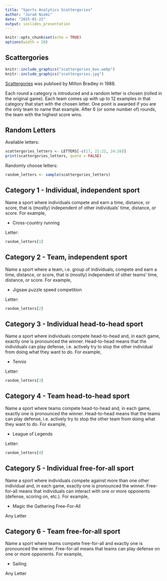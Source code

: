 ```yaml
---
title: "Sports Analytics Scattergories"
author: "Jarad Niemi"
date: "2025-01-22"
output: ioslides_presentation
---
```


```r
knitr::opts_chunk$set(echo = TRUE)
options(width = 20)
```

## Scattergories

```r
knitr::include_graphics("scattergories_box.webp")
knitr::include_graphics("scattergories.jpg")
```

[Scattergories](https://shop.hasbro.com/en-us/product/classic-scattergories-game-party-game-for-adults-and-teens-ages-13-and-up-board-game-for-2-plus-players/A575A605-E267-4F93-B389-3861C0ACAE8C) was
publised by Milton Bradley in 1988. 

Each round a category is introduced and a random letter is chosen 
(rolled in the original game). 
Each team comes up with up to 12 examples in that category that start with the
chosen letter. 
One point is awarded if you are the only team to name that example.
After 6 (or some number of) rounds, the team with the highest score wins. 

## Random Letters

Available letters:

```r
scattergories_letters <- LETTERS[-c(17, 21:22, 24:26)]
print(scattergories_letters, quote = FALSE)
```

Randomly choose letters:

```r
random_letters <- sample(scattergories_letters)
```


## Category 1 - Individual, independent sport

Name a sport where individuals compete and earn a time, distance, or score,
that is (mostly) independent of other individuals' time, distance, or score.
For example,

- Cross-country running

Letter: 
```r
random_letters[1]
```

## Category 2 - Team, independent sport

Name a sport where a team, i.e. group of individuals, 
compete and earn a time, distance, or score,
that is (mostly) independent of other teams' time, distance, or score.
For example,

- Jigsaw puzzle speed competition



Letter: 
```r
random_letters[2]
```

## Category 3 - Individual head-to-head sport

Name a sport where individuals compete head-to-head and, in each game, 
exactly one is pronounced the winner.
Head-to-head means that the individuals can play defense, i.e. actively try to 
stop the other individual from doing what they want to do.
For example,

- Tennis



Letter: 
```r
random_letters[3]
```

## Category 4 - Team head-to-head sport

Name a sport where teams compete head-to-head and, in each game, exactly one is 
pronounced the winner.
Head-to-head means that the teams can play defense, i.e. actively try to 
stop the other team from doing what they want to do.
For example,

- League of Legends



Letter: 
```r
random_letters[4]
```


## Category 5 - Individual free-for-all sport

Name a sport where individuals compete against more than one other individual 
and, in each game, exactly one is pronounced the winner.
Free-for-all means that individuals can interact with one or more opponents
(defense, scoring on, etc.).
For example,

- Magic the Gathering Free-For-All



Any Letter

## Category 6 - Team free-for-all sport

Name a sport where teams compete free-for-all and exactly one is 
pronounced the winner.
Free-for-all means that teams can play defense on one or more opponents.
For example,

- Sailing

Any Letter

